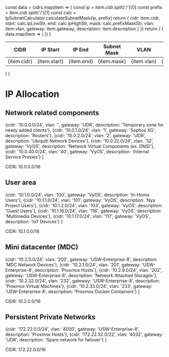 
  const data = cidrs.map(item => {
    const ip = item.cidr.split('/')[0]
    const prefix = item.cidr.split('/')[1]
    const calc = IpSubnetCalculator.calculateSubnetMask(ip, prefix)
    return {
      cidr: item.cidr,
      start: calc.ipLowStr,
      end: calc.ipHighStr,
      mask: calc.prefixMaskStr,
      vlan: item.vlan,
      gateway: item.gateway,
      description: item.description
    }
  })
  return (
    <table>
      <thead>
        <tr>
          <th>CIDR</th>
          <th>IP Start</th>
          <th>IP End</th>
          <th>Subnet Mask</th>
          <th>VLAN</th>
          <th>Gateway</th>
          <th>Description</th>
        </tr>
      </thead>
      <tbody>
        {
          data.map(item => (
            <tr key={item.cidr}>
              <td>{item.cidr}</td>
              <td>{item.start}</td>
              <td>{item.end}</td>
              <td>{item.mask}</td>
              <td>{item.vlan}</td>
              <td>{item.gateway}</td>
              <td>{item.description}</td>
            </tr>
          ))
        }
      </tbody>
    </table>
  )
}

# IP Allocation

## Network related components

  {cidr: '10.0.0.0/24',     vlan: '',      gateway: 'UDR',                description: 'Temporary zone for newly added clients'},
  {cidr: '10.0.1.0/24',     vlan: '1',     gateway: 'Sophos XG',          description: 'Routers'},
  {cidr: '10.0.2.0/24',     vlan: '2',     gateway: 'UDR',                description: 'Ubiquiti Network Devices'},
  {cidr: '10.0.32.0/24',    vlan: '32',    gateway: 'VyOS',               description: 'Network Virtual Components (ex. DNS)'},
  {cidr: '10.0.40.0/24',    vlan: '40',    gateway: 'VyOS',               description: 'Internal Service Proxies'}
]

<Callout type="info">
  CIDR: 10.0.0.0/16
</Callout>
<CidrTable cidrs={network} />

## User area

  {cidr: '10.1.0.0/24',     vlan: '100',   gateway: 'VyOS',               description: 'In-Home Users'},
  {cidr: '10.1.1.0/24',     vlan: '101',   gateway: 'VyOS',               description: 'Nya Project Users'},
  {cidr: '10.1.2.0/24',     vlan: '103',   gateway: 'VyOS',               description: 'Guest Users'},
  {cidr: '10.1.16.0/24',    vlan: '116',   gateway: 'VyOS',               description: 'Multimedia Devices'},
  {cidr: '10.1.17.0/24',    vlan: '117',   gateway: 'VyOS',               description: 'IoT Devices'}
]

<Callout type="info">
  CIDR: 10.1.0.0/16
</Callout>
<CidrTable cidrs={users} />

## Mini datacenter (MDC)

  {cidr: '10.2.0.0/24',     vlan: '200',   gateway: 'USW-Enterprise-8',   description: 'MDC Network Devices'},
  {cidr: '10.2.1.0/24',     vlan: '201',   gateway: 'USW-Enterprise-8',   description: 'Proxmox Hosts'},
  {cidr: '10.2.8.0/24',     vlan: '202',   gateway: 'USW-Enterprise-8',   description: 'Network Attached Storages'},
  {cidr: '10.2.32.0/24',    vlan: '232',   gateway: 'USW-Enterprise-8',   description: 'Proxmox Virtual Machines'},
  {cidr: '10.2.33.0/24',    vlan: '233',   gateway: 'USW-Enterprise-8',   description: 'Proxmox Docker Containers'}
]

<Callout type="info">
  CIDR: 10.2.0.0/16
</Callout>
<CidrTable cidrs={mdc} />

## Persistent Private Networks

  {cidr: '172.22.0.0/24',     vlan: '4000',   gateway: 'USW-Enterprise-8',   description: 'Proxmox Hosts'},
  {cidr: '172.22.32.0/22',    vlan: '4032',   gateway: 'UDR',                description: 'Spare network for failover'}
]

<Callout type="info">
  CIDR: 172.22.0.0/16
</Callout>
<CidrTable cidrs={priv} />

